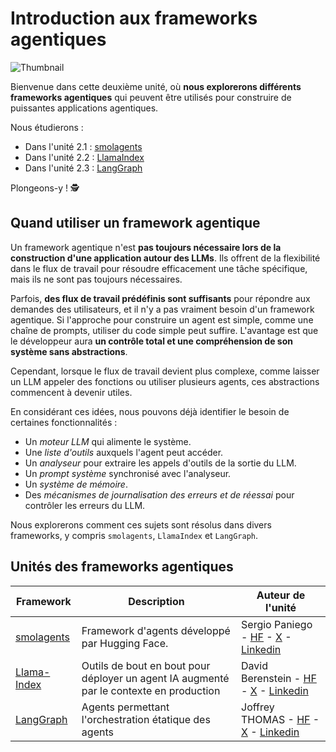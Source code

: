 # Introduction aux frameworks agentiques

<img src="https://huggingface.co/datasets/agents-course/course-images/resolve/main/en/unit2/thumbnail.jpg" alt="Thumbnail"/>

Bienvenue dans cette deuxième unité, où **nous explorerons différents frameworks agentiques** qui peuvent être utilisés pour construire de puissantes applications agentiques. 

Nous étudierons :

- Dans l'unité 2.1 : [smolagents](https://huggingface.co/docs/smolagents/en/index)  
- Dans l'unité 2.2 : [LlamaIndex](https://www.llamaindex.ai/)
- Dans l'unité 2.3 : [LangGraph](https://www.langchain.com/langgraph)

Plongeons-y ! 🕵

## Quand utiliser un framework agentique

Un framework agentique n'est **pas toujours nécessaire lors de la construction d'une application autour des LLMs**. Ils offrent de la flexibilité dans le flux de travail pour résoudre efficacement une tâche spécifique, mais ils ne sont pas toujours nécessaires. 

Parfois, **des flux de travail prédéfinis sont suffisants** pour répondre aux demandes des utilisateurs, et il n'y a pas vraiment besoin d'un framework agentique. Si l'approche pour construire un agent est simple, comme une chaîne de prompts, utiliser du code simple peut suffire. L'avantage est que le développeur aura **un contrôle total et une compréhension de son système sans abstractions**.

Cependant, lorsque le flux de travail devient plus complexe, comme laisser un LLM appeler des fonctions ou utiliser plusieurs agents, ces abstractions commencent à devenir utiles.

En considérant ces idées, nous pouvons déjà identifier le besoin de certaines fonctionnalités :

* Un *moteur LLM* qui alimente le système.
* Une *liste d'outils* auxquels l'agent peut accéder.  
* Un *analyseur* pour extraire les appels d'outils de la sortie du LLM.
* Un *prompt système* synchronisé avec l'analyseur.
* Un *système de mémoire*.
* Des *mécanismes de journalisation des erreurs et de réessai* pour contrôler les erreurs du LLM.

Nous explorerons comment ces sujets sont résolus dans divers frameworks, y compris `smolagents`, `LlamaIndex` et `LangGraph`.

## Unités des frameworks agentiques

| Framework  | Description | Auteur de l'unité |
|------------|----------------|----------------|
| [smolagents](./smolagents/introduction) | Framework d'agents développé par Hugging Face. | Sergio Paniego - [HF](https://huggingface.co/sergiopaniego) - [X](https://x.com/sergiopaniego) - [Linkedin](https://www.linkedin.com/in/sergio-paniego-blanco) |
| [Llama-Index](./llama-index/introduction) | Outils de bout en bout pour déployer un agent IA augmenté par le contexte en production | David Berenstein - [HF](https://huggingface.co/davidberenstein1957) - [X](https://x.com/davidberenstei) - [Linkedin](https://www.linkedin.com/in/davidberenstein) |
| [LangGraph](./langgraph/introduction) | Agents permettant l'orchestration étatique des agents | Joffrey THOMAS - [HF](https://huggingface.co/Jofthomas) - [X](https://x.com/Jthmas404) - [Linkedin](https://www.linkedin.com/in/joffrey-thomas) |